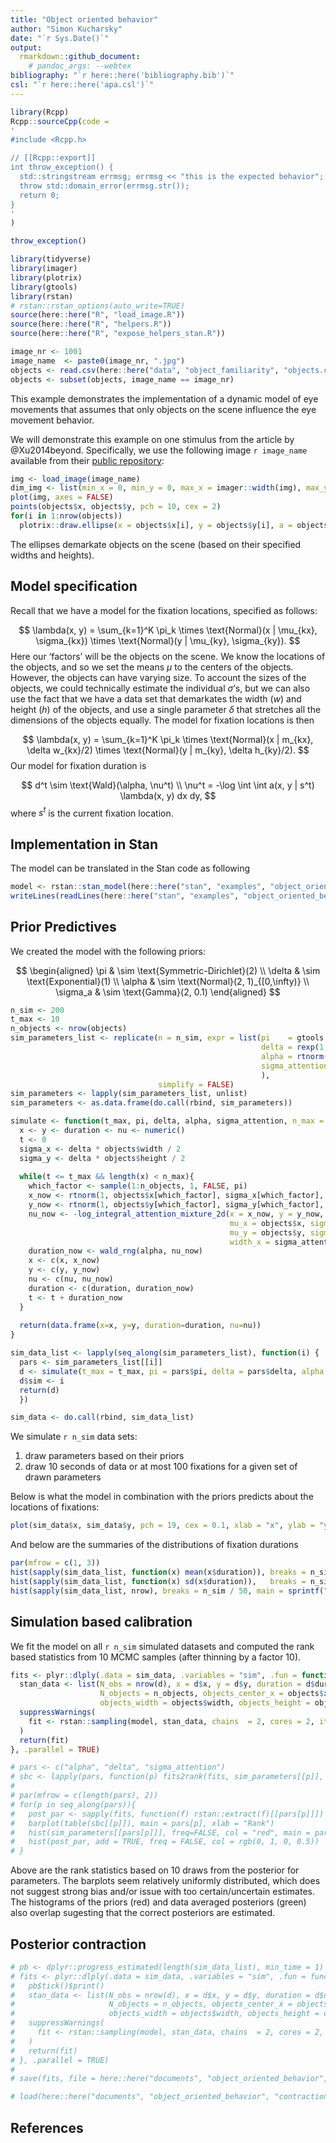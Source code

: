 ```yaml
---
title: "Object oriented behavior"
author: "Simon Kucharsky"
date: "`r Sys.Date()`"
output: 
  rmarkdown::github_document:
    # pandoc_args: --webtex
bibliography: "`r here::here('bibliography.bib')`"
csl: "`r here::here('apa.csl')`"
---
```





```r
library(Rcpp)
Rcpp::sourceCpp(code = 
'
#include <Rcpp.h>

// [[Rcpp::export]]
int throw_exception() { 
  std::stringstream errmsg; errmsg << "this is the expected behavior";
  throw std::domain_error(errmsg.str()); 
  return 0;
}
'
)

throw_exception()
```


```r
library(tidyverse)
library(imager)
library(plotrix)
library(gtools)
library(rstan)
# rstan::rstan_options(auto_write=TRUE)
source(here::here("R", "load_image.R"))
source(here::here("R", "helpers.R"))
source(here::here("R", "expose_helpers_stan.R"))

image_nr <- 1001
image_name  <- paste0(image_nr, ".jpg")
objects <- read.csv(here::here("data", "object_familiarity", "objects.csv"))
objects <- subset(objects, image_name == image_nr)
```
This example demonstrates the implementation of a dynamic model of eye movements that assumes that only objects on the scene influence the eye movement behavior.


We will demonstrate this example on one stimulus from the article by @Xu2014beyond. Specifically, we use the following image `r image_name` available from their [public repository](https://github.com/NUS-VIP/predicting-human-gaze-beyond-pixels):

```r
img <- load_image(image_name)
dim_img <- list(min_x = 0, min_y = 0, max_x = imager::width(img), max_y = imager::height(img))
plot(img, axes = FALSE)
points(objects$x, objects$y, pch = 10, cex = 2)
for(i in 1:nrow(objects))
  plotrix::draw.ellipse(x = objects$x[i], y = objects$y[i], a = objects$width[i]/2, b = objects$height[i]/2, angle = 0, lwd = 2)
```


The ellipses demarkate objects on the scene (based on their specified widths and heights).

## Model specification

Recall that we have a model for the fixation locations, specified as follows:

$$
\lambda(x, y) = \sum_{k=1}^K \pi_k \times \text{Normal}(x | \mu_{kx}, \sigma_{kx}) \times \text{Normal}(y | \mu_{ky}, \sigma_{ky}).
$$
Here our 'factors' will be the objects on the scene. We know the locations of the objects, and so we set the means $\mu$ to the centers of the objects. However, the objects can have varying size. To account the sizes of the objects, we could technically estimate the individual $\sigma$'s, but we can also use the fact that we have a data set that demarkates the width ($w$) and height ($h$) of the objects, and use a single parameter $\delta$ that stretches all the dimensions of the objects equally. The model for fixation locations is then 

$$
\lambda(x, y) = \sum_{k=1}^K \pi_k \times \text{Normal}(x | m_{kx}, \delta w_{kx}/2) \times \text{Normal}(y | m_{ky}, \delta h_{ky}/2).
$$
Our model for fixation duration is

$$
d^t \sim \text{Wald}(\alpha, \nu^t) \\
\nu^t = -\log \int \int a(x, y | s^t) \lambda(x, y) dx dy,
$$
where $s^t$ is the current fixation location.

## Implementation in Stan

The model can be translated in the Stan code as following

```r
model <- rstan::stan_model(here::here("stan", "examples", "object_oriented_behavior.stan"), isystem = here::here())
writeLines(readLines(here::here("stan", "examples", "object_oriented_behavior.stan")))
```

## Prior Predictives

We created the model with the following priors:

$$
\begin{aligned}
\pi & \sim \text{Symmetric-Dirichlet}(2) \\
\delta & \sim \text{Exponential}(1) \\
\alpha & \sim \text{Normal}(2, 1)_{[0,\infty)} \\
\sigma_a & \sim \text{Gamma}(2, 0.1)
\end{aligned}
$$

```r
n_sim <- 200
t_max <- 10
n_objects <- nrow(objects)
sim_parameters_list <- replicate(n = n_sim, expr = list(pi    = gtools::rdirichlet(1, rep(2, n_objects))[1,,drop=TRUE],
                                                        delta = rexp(1, 1),
                                                        alpha = rtnorm(1, 2, 1, 0, Inf),
                                                        sigma_attention = rgamma(1, shape = 2, rate = 0.1)
                                                        ),
                                 simplify = FALSE)
sim_parameters <- lapply(sim_parameters_list, unlist)
sim_parameters <- as.data.frame(do.call(rbind, sim_parameters))

simulate <- function(t_max, pi, delta, alpha, sigma_attention, n_max = t_max * 10){
  x <- y <- duration <- nu <- numeric()
  t <- 0
  sigma_x <- delta * objects$width / 2
  sigma_y <- delta * objects$height / 2
  
  while(t <= t_max && length(x) < n_max){
    which_factor <- sample(1:n_objects, 1, FALSE, pi)
    x_now <- rtnorm(1, objects$x[which_factor], sigma_x[which_factor], dim_img$min_x, dim_img$max_x)
    y_now <- rtnorm(1, objects$y[which_factor], sigma_y[which_factor], dim_img$min_y, dim_img$max_y)
    nu_now <- -log_integral_attention_mixture_2d(x = x_now, y = y_now, weights = pi, 
                                                 mu_x = objects$x, sigma_x = sigma_x, 
                                                 mu_y = objects$y, sigma_y = sigma_y, 
                                                 width_x = sigma_attention, width_y = sigma_attention)
    duration_now <- wald_rng(alpha, nu_now)
    x <- c(x, x_now)
    y <- c(y, y_now)
    nu <- c(nu, nu_now)
    duration <- c(duration, duration_now)
    t <- t + duration_now
  }
  
  return(data.frame(x=x, y=y, duration=duration, nu=nu))
}

sim_data_list <- lapply(seq_along(sim_parameters_list), function(i) {
  pars <- sim_parameters_list[[i]]
  d <- simulate(t_max = t_max, pi = pars$pi, delta = pars$delta, alpha = pars$alpha, sigma_attention = pars$sigma_attention, n_max = 100)
  d$sim <- i
  return(d)
  })

sim_data <- do.call(rbind, sim_data_list)
```

We simulate `r n_sim` data sets:

1) draw parameters based on their priors
2) draw 10 seconds of data or at most 100 fixations for a given set of drawn parameters


Below is what the model in combination with the priors predicts about the locations of fixations:

```r
plot(sim_data$x, sim_data$y, pch = 19, cex = 0.1, xlab = "x", ylab = "y", bty = "n", ylim = rev(range(sim_data$y)))
```

And below are the summaries of the distributions of fixation durations

```r
par(mfrow = c(1, 3))
hist(sapply(sim_data_list, function(x) mean(x$duration)), breaks = n_sim / 50, main = "Mean fixation durations", xlab = "")
hist(sapply(sim_data_list, function(x) sd(x$duration)),   breaks = n_sim / 50, main = "SD of fixation durations", xlab = "", ylab = "")
hist(sapply(sim_data_list, nrow), breaks = n_sim / 50, main = sprintf("Number of fixations in %s sec", t_max), xlab = "", ylab = "")
```



## Simulation based calibration

We fit the model on all `r n_sim` simulated datasets and computed the rank based statistics from 10 MCMC samples (after thinning by a factor 10).

```r
fits <- plyr::dlply(.data = sim_data, .variables = "sim", .fun = function(d){
  stan_data <- list(N_obs = nrow(d), x = d$x, y = d$y, duration = d$duration, 
                    N_objects = n_objects, objects_center_x = objects$x, objects_center_y = objects$y,
                    objects_width = objects$width, objects_height = objects$height)
  suppressWarnings(
    fit <- rstan::sampling(model, stan_data, chains  = 2, cores = 2, iter = 1000, warmup = 500, refresh = 0, thin = 1)
  )
  return(fit)
}, .parallel = TRUE)
```


```r
# pars <- c("alpha", "delta", "sigma_attention")
# sbc <- lapply(pars, function(p) fits2rank(fits, sim_parameters[[p]], p))
# 
# par(mfrow = c(length(pars), 2))
# for(p in seq_along(pars)){
#   post_par <- sapply(fits, function(f) rstan::extract(f)[[pars[p]]])
#   barplot(table(sbc[[p]]), main = pars[p], xlab = "Rank")
#   hist(sim_parameters[[pars[p]]], freq=FALSE, col = "red", main = pars[p], xlab = "")
#   hist(post_par, add = TRUE, freq = FALSE, col = rgb(0, 1, 0, 0.5))
# }
```

Above are the rank statistics based on 10 draws from the posterior for parameters. The barplots seem relatively uniformly distributed, which does not suggest strong bias and/or issue with too certain/uncertain estimates. The histograms of the priors (red) and data averaged posteriors (green) also overlap sugesting that the correct posteriors are estimated.

## Posterior contraction

```r
# pb <- dplyr::progress_estimated(length(sim_data_list), min_time = 1)
# fits <- plyr::dlply(.data = sim_data, .variables = "sim", .fun = function(d){
#   pb$tick()$print()
#   stan_data <- list(N_obs = nrow(d), x = d$x, y = d$y, duration = d$duration, 
#                     N_objects = n_objects, objects_center_x = objects$x, objects_center_y = objects$y,
#                     objects_width = objects$width, objects_height = objects$height)
#   suppressWarnings(
#     fit <- rstan::sampling(model, stan_data, chains  = 2, cores = 2, iter = 1000, warmup = 500, refresh = 0, thin = 1)
#   )
#   return(fit)
# }, .parallel = TRUE)
# 
# save(fits, file = here::here("documents", "object_oriented_behavior", "contraction.Rdata"))
```

```r
# load(here::here("documents", "object_oriented_behavior", "contraction.Rdata"))
```


## References